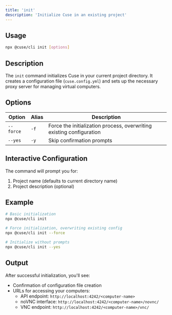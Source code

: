 ```yaml
---
title: 'init'
description: 'Initialize Cuse in an existing project'
---
```


## Usage

```bash
npx @cuse/cli init [options]
```

## Description

The `init` command initializes Cuse in your current project directory. It creates a configuration file (`cuse.config.yml`) and sets up the necessary proxy server for managing virtual computers.

## Options

| Option | Alias | Description |
| --- | --- | --- |
| `--force` | `-f` | Force the initialization process, overwriting existing configuration |
| `--yes` | `-y` | Skip confirmation prompts |

## Interactive Configuration

The command will prompt you for:
1. Project name (defaults to current directory name)
2. Project description (optional)

## Example

```bash
# Basic initialization
npx @cuse/cli init

# Force initialization, overwriting existing config
npx @cuse/cli init --force

# Initialize without prompts
npx @cuse/cli init --yes
```

## Output

After successful initialization, you'll see:
- Confirmation of configuration file creation
- URLs for accessing your computers:
  - API endpoint: `http://localhost:4242/<computer-name>`
  - noVNC interface: `http://localhost:4242/<computer-name>/novnc/`
  - VNC endpoint: `http://localhost:4242/<computer-name>/vnc/`
